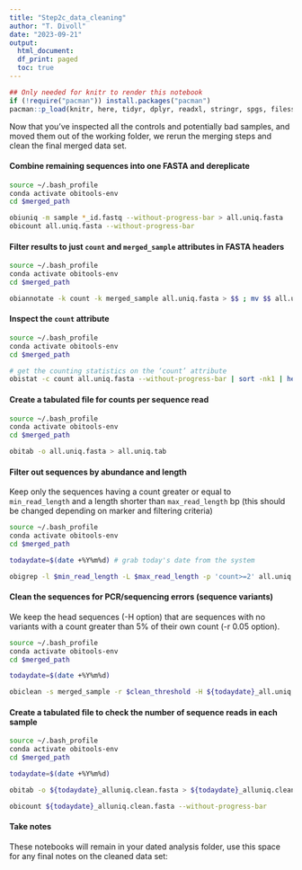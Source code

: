 ```yaml
---
title: "Step2c_data_cleaning"
author: "T. Divoll"
date: "2023-09-21"
output: 
  html_document:
  df_print: paged
  toc: true
---
```

```r
## Only needed for knitr to render this notebook
if (!require("pacman")) install.packages("pacman")
pacman::p_load(knitr, here, tidyr, dplyr, readxl, stringr, spgs, filesstrings)
```

Now that you've inspected all the controls and potentially bad samples, and moved them out of the working folder, we rerun the merging steps and clean the final merged data set.

#### Combine remaining sequences into one FASTA and dereplicate
```bash
source ~/.bash_profile
conda activate obitools-env
cd $merged_path

obiuniq -m sample *_id.fastq --without-progress-bar > all.uniq.fasta
obicount all.uniq.fasta --without-progress-bar
```

#### Filter results to just `count` and `merged_sample` attributes in FASTA headers
```bash
source ~/.bash_profile
conda activate obitools-env
cd $merged_path

obiannotate -k count -k merged_sample all.uniq.fasta > $$ ; mv $$ all.uniq.fasta
```

#### Inspect the `count` attribute
```bash
source ~/.bash_profile
conda activate obitools-env
cd $merged_path

# get the counting statistics on the ‘count’ attribute
obistat -c count all.uniq.fasta --without-progress-bar | sort -nk1 | head -20 | column -t
```

#### Create a tabulated file for counts per sequence read
```bash
source ~/.bash_profile
conda activate obitools-env
cd $merged_path

obitab -o all.uniq.fasta > all.uniq.tab
```

#### Filter out sequences by abundance and length
Keep only the sequences having a count greater or equal to `min_read_length` and a length shorter than `max_read_length` bp (this should be changed depending on marker and filtering criteria)
```bash
source ~/.bash_profile
conda activate obitools-env
cd $merged_path

todaydate=$(date +%Y%m%d) # grab today's date from the system

obigrep -l $min_read_length -L $max_read_length -p 'count>=2' all.uniq.fasta > ${todaydate}_all.uniq.fasta
```

#### Clean the sequences for PCR/sequencing errors (sequence variants)
We keep the head sequences (-H option) that are sequences with no variants with a count greater than 5% of their own count (-r 0.05 option).
```bash
source ~/.bash_profile
conda activate obitools-env
cd $merged_path

todaydate=$(date +%Y%m%d)

obiclean -s merged_sample -r $clean_threshold -H ${todaydate}_all.uniq.fasta > ${todaydate}_alluniq.clean.fasta
```
#### Create a tabulated file to check the number of sequence reads in each sample

```bash
source ~/.bash_profile
conda activate obitools-env
cd $merged_path

todaydate=$(date +%Y%m%d)

obitab -o ${todaydate}_alluniq.clean.fasta > ${todaydate}_alluniq.clean.tab

obicount ${todaydate}_alluniq.clean.fasta --without-progress-bar
```

#### Take notes
These notebooks will remain in your dated analysis folder, use this space for any final notes on the cleaned data set:
